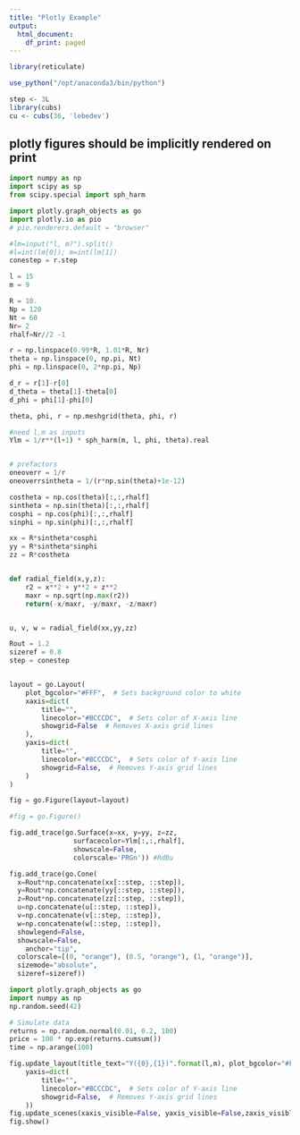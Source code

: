 ```yaml
---
title: "Plotly Example"
output:
  html_document:
    df_print: paged
---
```


```r
library(reticulate)

use_python("/opt/anaconda3/bin/python")
```

```r
step <- 3L
library(cubs)
cu <- cubs(36, 'lebedev')
```

## plotly figures should be implicitly rendered on print

```python

import numpy as np
import scipy as sp
from scipy.special import sph_harm

import plotly.graph_objects as go
import plotly.io as pio 
# pio.renderers.default = "browser"

#lm=input("l, m?").split()
#l=int(lm[0]); m=int(lm[1])
conestep = r.step

l = 15
m = 9

R = 10.
Np = 120
Nt = 60
Nr= 2
rhalf=Nr//2 -1

r = np.linspace(0.99*R, 1.01*R, Nr)
theta = np.linspace(0, np.pi, Nt)
phi = np.linspace(0, 2*np.pi, Np)

d_r = r[1]-r[0] 
d_theta = theta[1]-theta[0] 
d_phi = phi[1]-phi[0]

theta, phi, r = np.meshgrid(theta, phi, r)

#need l,m as inputs
Ylm = 1/r**(l+1) * sph_harm(m, l, phi, theta).real


# prefactors
oneoverr = 1/r
oneoverrsintheta = 1/(r*np.sin(theta)+1e-12)

costheta = np.cos(theta)[:,:,rhalf]
sintheta = np.sin(theta)[:,:,rhalf]
cosphi = np.cos(phi)[:,:,rhalf]
sinphi = np.sin(phi)[:,:,rhalf]

xx = R*sintheta*cosphi 
yy = R*sintheta*sinphi 
zz = R*costheta 


def radial_field(x,y,z):
    r2 = x**2 + y**2 + z**2
    maxr = np.sqrt(np.max(r2))
    return(-x/maxr, -y/maxr, -z/maxr)


u, v, w = radial_field(xx,yy,zz)

Rout = 1.2 
sizeref = 0.8
step = conestep


layout = go.Layout(
    plot_bgcolor="#FFF",  # Sets background color to white
    xaxis=dict(
        title="",
        linecolor="#BCCCDC",  # Sets color of X-axis line
        showgrid=False  # Removes X-axis grid lines
    ),
    yaxis=dict(
        title="",  
        linecolor="#BCCCDC",  # Sets color of Y-axis line
        showgrid=False,  # Removes Y-axis grid lines    
    )
)

fig = go.Figure(layout=layout)   

#fig = go.Figure()

fig.add_trace(go.Surface(x=xx, y=yy, z=zz, 
                surfacecolor=Ylm[:,:,rhalf], 
                showscale=False,  
                colorscale='PRGn')) #RdBu

fig.add_trace(go.Cone(
  x=Rout*np.concatenate(xx[::step, ::step]),
  y=Rout*np.concatenate(yy[::step, ::step]),
  z=Rout*np.concatenate(zz[::step, ::step]),
  u=np.concatenate(u[::step, ::step]),
  v=np.concatenate(v[::step, ::step]),
  w=np.concatenate(w[::step, ::step]),
  showlegend=False,
  showscale=False,
    anchor="tip",
  colorscale=[(0, "orange"), (0.5, "orange"), (1, "orange")],
  sizemode="absolute",
  sizeref=sizeref))

import plotly.graph_objects as go
import numpy as np
np.random.seed(42)

# Simulate data
returns = np.random.normal(0.01, 0.2, 100)
price = 100 * np.exp(returns.cumsum())
time = np.arange(100)

fig.update_layout(title_text="Y({0},{1})".format(l,m), plot_bgcolor="#FFF",showlegend=False,
    yaxis=dict(
        title="",  
        linecolor="#BCCCDC",  # Sets color of Y-axis line
        showgrid=False,  # Removes Y-axis grid lines    
    ))
fig.update_scenes(xaxis_visible=False, yaxis_visible=False,zaxis_visible=False )
fig.show()
```

